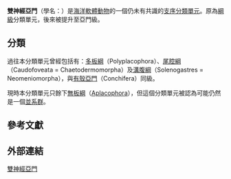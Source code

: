 {{Automatic taxobox
 | image = Falcidens.png
 | image_caption = Anterior 1.4 mm of a fixed and stained specimen of ''[[Falcidens|Falcidens]]'' sp.
 | taxon=Aculifera
 | authority = Hatschek, 1891{{r|WoRMS_18824|Blumrich 1891}}
 | subdivision_ranks = [[綱_(生物)|綱]]
 | subdivision = [[#分類|見內文]]
}}

'''雙神經亞門'''（學名：{{lang|la|Aculifera}}）是[[海洋生物|海洋]][[軟體動物|軟體動物]]的一個仍未有共識的[[支序|支序]][[分類單元|分類單元]]{{r|mj2013}}。原為[[綱_(生物)|綱級]]分類單元{{r|shelldoc_000088|page1=57}}，後來被提升至亞門級。

==分類==
過往本分類單元曾經包括有：[[多板綱|多板綱]]（Polyplacophora）、[[尾腔綱|尾腔綱]]（Caudofoveata = Chaetodermomorpha）及[[溝腹綱|溝腹綱]]（Solenogastres = Neomeniomorpha）{{r|Sigwart 2007}}，與[[有殼亞門|有殼亞門]]（Conchifera）同級{{r|Blumrich 1891}}。

現時本分類單元只餘下[[無板綱|無板綱]]（[[Aplacophora|Aplacophora]]），但這個分類單元被認為可能仍然是一個[[並系群|並系群]]{{r|WoRMS_18824}}。

==參考文獻==
{{reflist |refs=
<ref name="Blumrich 1891">{{cite journal |url=https://www.biodiversitylibrary.org/item/138609#page/414/mode/1up |last=Blumrich |first=Jos. |title=Das Integument der Chitonen |journal=''[[Zeitschrift_für_Wissenschaftliche_Zoologie|Zeitschrift für Wissenschaftliche Zoologie]]''（[[動物學科學雜誌|動物學科學雜誌]]） |volume=52 |pages=404–476 , plates 23–30 |language=de |access-date=2018-03-29 |archive-date=2021-12-01 |archive-url=https://web.archive.org/web/20211201211136/https://www.biodiversitylibrary.org/item/138609#page/414/mode/1up |dead-url=no }}</ref>
<ref name=mj2013>{{cite journal
 |url=http://www.marinejournal.cn/hykx/ch/reader/create_pdf.aspx?file_no=20130419
 |deadurl=yes
 |archive-url=https://web.archive.org/web/20150427142857/http://www.marinejournal.cn/hykx/ch/reader/create_pdf.aspx?file_no=20130419
 |author1=[[张均龙|张均龙]]
 |author2=[[徐凤山|徐凤山]]
 |author3=[[张素萍|张素萍]]
 |year=2013
 |title=多板纲软体动物系统分类学研究进展
 |journal=[[海洋科学_(期刊)|海洋科学]]
 |volume=第37卷
 |issue=第4期
 |pages=111-117
 |archive-date=2015-04-27
 |language=zh-hans
 |access-date=2015-04-22
 }}</ref>
<ref name="shelldoc_000088">{{shelldoc_000088}}</ref>
<ref name="Sigwart 2007">{{cite journal
 |url=http://rspb.royalsocietypublishing.org/content/274/1624/2413
 |first1=Julia D
 |last1=Sigwart
 |first2=Mark D
 |last2=Sutton
 |title=Deep molluscan phylogeny: synthesis of palaeontological and neontological data
 |journal=''[[Proceedings_of_the_Royal_Society_B|Proceedings of the Royal Society B]]'': Biological Sciences
 |date=2007-10-07
 |access-date=2018-03-29
 |doi=10.1098/rspb.2007.0701
 |language=en
 |archive-date=2018-06-01
 |archive-url=https://web.archive.org/web/20180601224811/http://rspb.royalsocietypublishing.org/content/274/1624/2413
 |dead-url=no
 }}</ref>
<ref name="WoRMS_18824">{{WoRMS |id=18824
 |title=Aculifera
 |last=Gofas |first=Serge
 |date=2009-03-31 |access-date=2018-03-29 }}</ref> 
}}

==外部連結==
{{Taxonbar}}
[[Category:雙神經亞門|]]